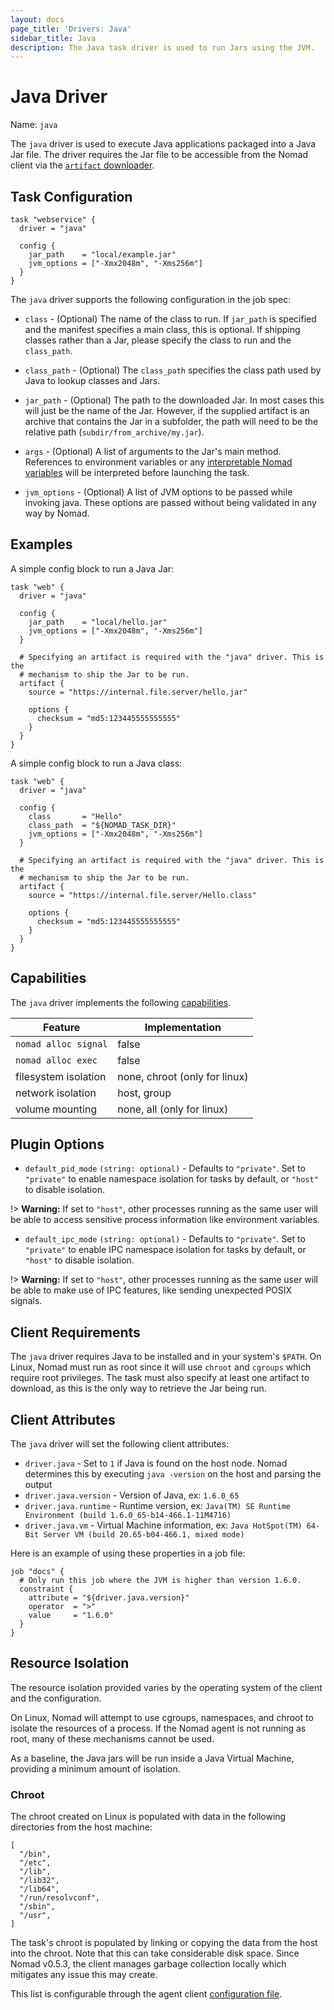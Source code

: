 ```yaml
---
layout: docs
page_title: 'Drivers: Java'
sidebar_title: Java
description: The Java task driver is used to run Jars using the JVM.
---
```


# Java Driver

Name: `java`

The `java` driver is used to execute Java applications packaged into a Java Jar
file. The driver requires the Jar file to be accessible from the Nomad
client via the [`artifact` downloader](/docs/job-specification/artifact).

## Task Configuration

```hcl
task "webservice" {
  driver = "java"

  config {
    jar_path    = "local/example.jar"
    jvm_options = ["-Xmx2048m", "-Xms256m"]
  }
}
```

The `java` driver supports the following configuration in the job spec:

- `class` - (Optional) The name of the class to run. If `jar_path` is specified
  and the manifest specifies a main class, this is optional. If shipping classes
  rather than a Jar, please specify the class to run and the `class_path`.

- `class_path` - (Optional) The `class_path` specifies the class path used by
  Java to lookup classes and Jars.

- `jar_path` - (Optional) The path to the downloaded Jar. In most cases this will just be
  the name of the Jar. However, if the supplied artifact is an archive that
  contains the Jar in a subfolder, the path will need to be the relative path
  (`subdir/from_archive/my.jar`).

- `args` - (Optional) A list of arguments to the Jar's main method. References
  to environment variables or any [interpretable Nomad
  variables](/docs/runtime/interpolation) will be interpreted before
  launching the task.

- `jvm_options` - (Optional) A list of JVM options to be passed while invoking
  java. These options are passed without being validated in any way by Nomad.

## Examples

A simple config block to run a Java Jar:

```hcl
task "web" {
  driver = "java"

  config {
    jar_path    = "local/hello.jar"
    jvm_options = ["-Xmx2048m", "-Xms256m"]
  }

  # Specifying an artifact is required with the "java" driver. This is the
  # mechanism to ship the Jar to be run.
  artifact {
    source = "https://internal.file.server/hello.jar"

    options {
      checksum = "md5:123445555555555"
    }
  }
}
```

A simple config block to run a Java class:

```hcl
task "web" {
  driver = "java"

  config {
    class       = "Hello"
    class_path  = "${NOMAD_TASK_DIR}"
    jvm_options = ["-Xmx2048m", "-Xms256m"]
  }

  # Specifying an artifact is required with the "java" driver. This is the
  # mechanism to ship the Jar to be run.
  artifact {
    source = "https://internal.file.server/Hello.class"

    options {
      checksum = "md5:123445555555555"
    }
  }
}
```

## Capabilities

The `java` driver implements the following [capabilities](/docs/internals/plugins/task-drivers#capabilities-capabilities-error).

| Feature              | Implementation                |
| -------------------- | ----------------------------- |
| `nomad alloc signal` | false                         |
| `nomad alloc exec`   | false                         |
| filesystem isolation | none, chroot (only for linux) |
| network isolation    | host, group                   |
| volume mounting      | none, all (only for linux)    |

## Plugin Options

- `default_pid_mode` `(string: optional)` - Defaults to `"private"`. Set to
 `"private"` to enable namespace isolation for tasks by default, or `"host"` to
 disable isolation.

!> **Warning:** If set to `"host"`, other processes running as the same user will
 be able to access sensitive process information like environment variables.

- `default_ipc_mode` `(string: optional)` - Defaults to `"private"`. Set to
`"private"` to enable IPC namespace isolation for tasks by default,
 or `"host"` to disable isolation.

!> **Warning:** If set to `"host"`, other processes running as the same user will be
 able to make use of IPC features, like sending unexpected POSIX signals.

## Client Requirements

The `java` driver requires Java to be installed and in your system's `$PATH`. On
Linux, Nomad must run as root since it will use `chroot` and `cgroups` which
require root privileges. The task must also specify at least one artifact to
download, as this is the only way to retrieve the Jar being run.

## Client Attributes

The `java` driver will set the following client attributes:

- `driver.java` - Set to `1` if Java is found on the host node. Nomad determines
  this by executing `java -version` on the host and parsing the output
- `driver.java.version` - Version of Java, ex: `1.6.0_65`
- `driver.java.runtime` - Runtime version, ex: `Java(TM) SE Runtime Environment (build 1.6.0_65-b14-466.1-11M4716)`
- `driver.java.vm` - Virtual Machine information, ex: `Java HotSpot(TM) 64-Bit Server VM (build 20.65-b04-466.1, mixed mode)`

Here is an example of using these properties in a job file:

```hcl
job "docs" {
  # Only run this job where the JVM is higher than version 1.6.0.
  constraint {
    attribute = "${driver.java.version}"
    operator  = ">"
    value     = "1.6.0"
  }
}
```

## Resource Isolation

The resource isolation provided varies by the operating system of
the client and the configuration.

On Linux, Nomad will attempt to use cgroups, namespaces, and chroot
to isolate the resources of a process. If the Nomad agent is not
running as root, many of these mechanisms cannot be used.

As a baseline, the Java jars will be run inside a Java Virtual Machine,
providing a minimum amount of isolation.

### Chroot

The chroot created on Linux is populated with data in the following
directories from the host machine:

```
[
  "/bin",
  "/etc",
  "/lib",
  "/lib32",
  "/lib64",
  "/run/resolvconf",
  "/sbin",
  "/usr",
]
```

The task's chroot is populated by linking or copying the data from the host into
the chroot. Note that this can take considerable disk space. Since Nomad v0.5.3,
the client manages garbage collection locally which mitigates any issue this may
create.

This list is configurable through the agent client
[configuration file](/docs/configuration/client#chroot_env).
